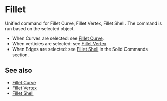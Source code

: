 
# Fillet

<Reference shortcut="B" command="Fillet" button="Right of Command Bar" />

Unified command for Fillet Curve, Fillet Vertex, Fillet Shell. The command is run based on the selected object.
   - When Curves are selected: see [Fillet Curve](./fillet-curve).
   - When verticies are selected: see [Fillet Vertex](./fillet-vertex).
   - When Edges are selected: see [Fillet Shell](../solid/fillet-shell) in the Solid Commands section.

## See also
- [Fillet Curve](./fillet-curve)
- [Fillet Vertex](./fillet-vertex)
- [Fillet Shell](../solid/fillet-shell)

















